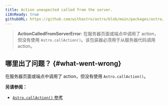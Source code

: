 ```yaml
---
title: Action unexpected called from the server.
i18nReady: true
githubURL: https://github.com/withastro/astro/blob/main/packages/astro/src/core/errors/errors-data.ts
---
```



> **ActionCalledFromServerError**: 在服务器页面或端点中调用了 action，但没有使用 `Astro.callAction()`。该包装器必须用于从服务器代码调用 action。

## 哪里出了问题？ \{#what-went-wrong\}

在服务器页面或端点中调用了 action，但没有使用 `Astro.callAction()`。

**另请参阅：**
-  [`Astro.callAction()` 参考](/zh-cn/reference/api-reference/#astrocallaction)
